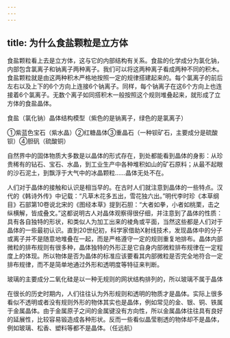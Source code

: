 ```yaml
---
---
---
```

title: 为什么食盐颗粒是立方体
---




食盐颗粒看上去是立方体，这与它的内部结构有关系。食盐的化学成分为氯化钠，内部包含氯离子和钠离子两种离子。我们可以将这两种离子看成两种不同的积木。食盐颗粒就是由这两种积木严格地按照一定的规律搭建起来的。每个氯离子的前后左右以及上下的6个方向上连接6个钠离子。同样，每个钠离子在这6个方向上也连接着6个氯离子。无数个离子如同搭积木一般按照这个规则堆叠起来，就形成了立方体的食盐晶体。

食盐（氯化钠）晶体结构模型（紫色的是钠离子，绿色的是氯离子）



①紫蓝色宝石（紫水晶）②红糖晶体③重晶石（一种钡矿石，主要成分是硫酸钡）④胆矾（硫酸铜）



自然界中的固体物质大多数是以晶体的形式存在，到处都能看到晶体的身影：从珍贵稀有的钻石、宝石、水晶，到工业生产中各种堆积如山的矿石原料；从最不起眼的沙石泥土，到飘浮于大气中的冰晶颗粒……晶体无处不在。

人们对于晶体的接触和认识是相当早的。在古时人们就注意到晶体的一些特点。汉代的《韩诗外传》中记载：“凡草木花多五出，雪花独六出。”明代李时珍《本草纲目》石部第10卷说北宋的《图经本草》提到石胆：“大者如拳，小者如桃栗，击之纵横解，皆成叠文。”这都说明古人对晶体观察得很仔细，并注意到了晶体的性质：具有各自独特的形状，和类似人为加工出来的棱角或平面，当然这些都是人们对于晶体的一些最初认识。直到20世纪初，科学家借助X射线技术，发现晶体中的分子或离子并不是随意地堆叠在一起，而是严格遵守一定的规则重复地排布。晶体内部微粒的排布规则有很多种，晶体独特的外形正是它自身内部微粒排布规律在一定程度上的体现。所以物体是否为晶体的标准应该要看其内部微粒是否完全地符合一定排布规律，而不是简单地通过外形和透明度等特征来判断。

玻璃的主要成分二氧化硅是以一种无规则的网状结构排列的，所以玻璃不属于晶体



在很长的历史时期内，人们往往认为外形规则和透明的物质才是晶体。实际上很多看似不透明或者没有规则外形的物体其实也是晶体，例如常见的金、银、铜、铁属于金属晶体。由于金属原子之间的金属键没有方向性，所以金属晶体往往具有良好的延展性，比较容易锻造成各种形状。反而一些看似晶莹剔透的物体却不是晶体，例如玻璃、松香、塑料等都不是晶体。（任远航）